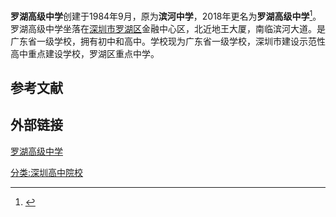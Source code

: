 {{Infobox School
| name           = 罗湖高级中学
| other_name     = Luohu Senior High Shool<br>深圳市滨河中学
| image          = 
| logo           = 
| motto          = 
| established    = 1984年9月
| type           = 公办学校
| language       = 
| religion       = 
| affiliation    = 
| district       = 
| grades         = 
| founder        = 
| president      = 
| principal      = 李春娥
| vice_principal = 徐庆军
| assistaant_principal =
| dean           = 
| college        = 
| house          = 
| su             = 
| sc             = 
| cs             = 
| cc             = 
| faculty        = 
| staff          = 
| students       = 
| area           = 
| athletics      = 
| conference     = 
| tree           = 
| colors         = 
| mascot         = 
| magazine       = 
| free_label     = 
| free_text      = 
| free_label2    = 
| free_text2     = 
| free_label3    = 
| free_text3     = 
| free_label4    = 
| free_text4     = 
| free_label5    = 
| free_text5     = 
| address        = 深圳市罗湖区[[金塘街|金塘街]]6号
| website        = http://lhgjzx.luohuedu.net
}}

'''罗湖高级中学'''创建于1984年9月，原为'''滨河中学'''，2018年更名为'''罗湖高级中学'''<ref>{{cite web |title=深圳罗湖高级中学(原滨河中学)面向全国公开选拔校长_财经_中国网 |url=http://finance.china.com.cn/roll/20170818/4357472.shtml |website=finance.china.com.cn}}</ref>。罗湖高级中学坐落在[[深圳市|深圳市]][[罗湖区|罗湖区]]金融中心区，北近地王大厦，南临滨河大道。是广东省一级学校，拥有初中和高中。学校现为广东省一级学校，深圳市建设示范性高中重点建设学校，罗湖区重点中学。

==参考文献==
{{reflist}}

==外部链接==
[http://lhgjzx.luohuedu.net 罗湖高级中学] {{Wayback|url=http://lhgjzx.luohuedu.net/ |date=20190113230902 }}

{{深圳普通高中院校}}

{{高中小作品}}
{{深圳小作品}}

[[分类:深圳高中院校|分类:深圳高中院校]]